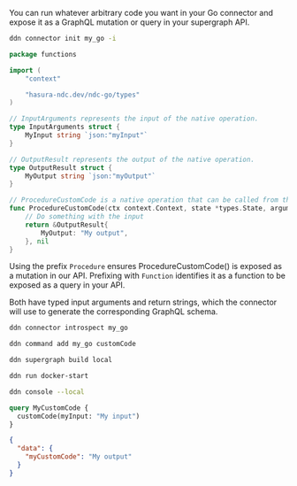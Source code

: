 You can run whatever arbitrary code you want in your Go connector and expose it as a GraphQL mutation or query in your
supergraph API.

```sh title="Initialize a new connector and select hasura/go from the list:"
ddn connector init my_go -i
```

```go title="Replace the functions.go contents with your own custom code:"
package functions

import (
	"context"

	"hasura-ndc.dev/ndc-go/types"
)

// InputArguments represents the input of the native operation.
type InputArguments struct {
	MyInput string `json:"myInput"`
}

// OutputResult represents the output of the native operation.
type OutputResult struct {
	MyOutput string `json:"myOutput"`
}

// ProcedureCustomCode is a native operation that can be called from the API.
func ProcedureCustomCode(ctx context.Context, state *types.State, arguments *InputArguments) (*OutputResult, error) {
	// Do something with the input
	return &OutputResult{
		MyOutput: "My output",
	}, nil
}
```

Using the prefix `Procedure` ensures ProcedureCustomCode() is exposed as a mutation in our API. Prefixing with
`Function` identifies it as a function to be exposed as a query in your API.

Both have typed input arguments and return strings, which the connector will use to generate the corresponding GraphQL
schema.

```bash title="Introspect the connector:"
ddn connector introspect my_go
```

```bash title="Track the function:"
ddn command add my_go customCode
```

```bash title="Create a new build:"
ddn supergraph build local
```

```bash title="Start your services:"
ddn run docker-start
```

```bash title="Open your development console:"
ddn console --local
```

```graphql title="You can now query your native operation:"
query MyCustomCode {
  customCode(myInput: "My input")
}
```

```json title="You will see a response like this:"
{
  "data": {
    "myCustomCode": "My output"
  }
}
```
